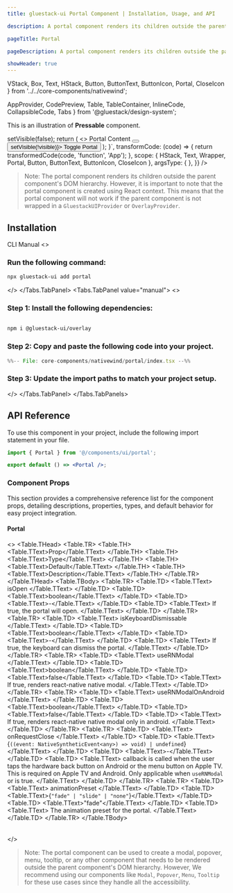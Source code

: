 ```yaml
---
title: gluestack-ui Portal Component | Installation, Usage, and API

description: A portal component renders its children outside the parent component's DOM hierarchy.

pageTitle: Portal

pageDescription: A portal component renders its children outside the parent component's DOM hierarchy.

showHeader: true
---
```



<Meta title="with-nativewind/Components/Overlay/Portal" />

  VStack,
  Box,
  Text,
  HStack,
  Button,
  ButtonText,
  ButtonIcon,
  Portal,
  CloseIcon
} from '../../core-components/nativewind';

  AppProvider,
  CodePreview,
  Table,
  TableContainer,
  InlineCode,
  CollapsibleCode,
  Tabs
} from '@gluestack/design-system';


This is an illustration of **Pressable** component.

<Wrapper>
  <CodePreview
    _rendererWrapper={{ px: '$2.5' }}
    showComponentRenderer={true}
    showArgsController={false}
    metaData={{
      code: `import { Button, ButtonText, ButtonIcon } from "@/components/ui/button";
function App(){
          const [visible, setVisible] = React.useState(false);
          const handleClose = () => setVisible(false);
          return (
            <>
              <Portal
                isOpen={visible}
                className="justify-center items-center"
              >
                <HStack className="border-2 w-1/3 py-10 gap-4 rounded-lg flex-row justify-center items-center bg-background-0">
                  <Text className="text-typography-950">Portal Content</Text>
                  <Button
                    size="xs"
                    className="h-6 px-1 absolute top-2 right-2"
                    variant="outline"
                    onPress={handleClose}
                  >
                    <ButtonIcon as={CloseIcon} />
                  </Button>
                </HStack>
              </Portal>
              <Button onPress={() => setVisible(!visible)}>
                <ButtonText>Toggle Portal</ButtonText>
              </Button>
            </>
          );
        }`,
      transformCode: (code) => {
        return transformedCode(code, 'function', 'App');
      },
      scope: {
        HStack,
        Text,
        Wrapper,
        Portal,
        Button,
        ButtonText,
        ButtonIcon,
        CloseIcon
      },
      argsType: {
      },
    }}
  />
</Wrapper>

<br />


>Note: The portal component renders its children outside the parent component's DOM hierarchy. However, it is important to note that the portal component is created using React context. This means that the portal component will not work if the parent component is not wrapped in a `GluestackUIProvider` or `OverlayProvider`.

## Installation

<Tabs value="cli" type="section">
  <Tabs.TabList>
      <Tabs.Tab value="cli">
        <Tabs.TabTitle>CLI</Tabs.TabTitle>
      </Tabs.Tab>
     <Tabs.Tab value="manual">
        <Tabs.TabTitle>Manual</Tabs.TabTitle>
     </Tabs.Tab>
  </Tabs.TabList>
  <Tabs.TabPanels>
    <Tabs.TabPanel value="cli">
<>

### Run the following command:
  ```bash
  npx gluestack-ui add portal
  ```
</>
    </Tabs.TabPanel>
    <Tabs.TabPanel value="manual"> 
<>

### Step 1: Install the following dependencies:

```bash

npm i @gluestack-ui/overlay

```

### Step 2: Copy and paste the following code into your project.

<CollapsibleCode>

```jsx 
%%-- File: core-components/nativewind/portal/index.tsx --%% 
```

</CollapsibleCode>

### Step 3: Update the import paths to match your project setup.
</>
    </Tabs.TabPanel>
  </Tabs.TabPanels>
</Tabs>

## API Reference

To use this component in your project, include the following import statement in your file.

```jsx
import { Portal } from '@/components/ui/portal';
```

```jsx
export default () => <Portal />;
```

### Component Props

This section provides a comprehensive reference list for the component props, detailing descriptions, properties, types, and default behavior for easy project integration.

#### Portal


<>
  <TableContainer>
    <Table>
      <Table.THead>
        <Table.TR>
          <Table.TH>
            <Table.TText>Prop</Table.TText>
          </Table.TH>
          <Table.TH>
            <Table.TText>Type</Table.TText>
          </Table.TH>
          <Table.TH>
            <Table.TText>Default</Table.TText>
          </Table.TH>
          <Table.TH>
            <Table.TText>Description</Table.TText>
          </Table.TH>
        </Table.TR>
      </Table.THead>
      <Table.TBody>
        <Table.TR>
          <Table.TD>
            <Table.TText>
              <InlineCode>isOpen</InlineCode>
            </Table.TText>
          </Table.TD>
          <Table.TD>
            <Table.TText>boolean</Table.TText>
          </Table.TD>
          <Table.TD>
            <Table.TText>-</Table.TText>
          </Table.TD>
          <Table.TD>
            <Table.TText>
              If true, the portal will open.
            </Table.TText>
          </Table.TD>
        </Table.TR>
        <Table.TR>
          <Table.TD>
            <Table.TText>
              <InlineCode>isKeyboardDismissable</InlineCode>
            </Table.TText>
          </Table.TD>
          <Table.TD>
            <Table.TText>boolean</Table.TText>
          </Table.TD>
          <Table.TD>
            <Table.TText>-</Table.TText>
          </Table.TD>
          <Table.TD>
            <Table.TText>
              If true, the keyboard can dismiss the portal.
            </Table.TText>
          </Table.TD>
        </Table.TR>
        <Table.TR>
          <Table.TD>
            <Table.TText>
              <InlineCode>useRNModal</InlineCode>
            </Table.TText>
          </Table.TD>
          <Table.TD>
            <Table.TText>boolean</Table.TText>
          </Table.TD>
          <Table.TD>
            <Table.TText>false</Table.TText>
          </Table.TD>
          <Table.TD>
            <Table.TText>
              If true, renders react-native native modal.
            </Table.TText>
          </Table.TD>
        </Table.TR>
        <Table.TR>
          <Table.TD>
            <Table.TText>
              <InlineCode>useRNModalOnAndroid</InlineCode>
            </Table.TText>
          </Table.TD>
          <Table.TD>
            <Table.TText>boolean</Table.TText>
          </Table.TD>
          <Table.TD>
            <Table.TText>false</Table.TText>
          </Table.TD>
          <Table.TD>
            <Table.TText>
              If true, renders react-native native modal only in android.
            </Table.TText>
          </Table.TD>
        </Table.TR>
         <Table.TR>
          <Table.TD>
            <Table.TText>
              <InlineCode>onRequestClose</InlineCode>
            </Table.TText>
          </Table.TD>
          <Table.TD>
            <Table.TText>{`((event: NativeSyntheticEvent<any>) => void) | undefined`}</Table.TText>
          </Table.TD>
          <Table.TD>
            <Table.TText>-</Table.TText>
          </Table.TD>
          <Table.TD>
            <Table.TText>
             callback is called when the user taps the hardware back button on Android or the menu button on Apple TV. This is required on Apple TV and Android.
             Only applicable when `useRNModal` or is true.
            </Table.TText>
          </Table.TD>
        </Table.TR>
         <Table.TR>
          <Table.TD>
            <Table.TText>
              <InlineCode>animationPreset</InlineCode>
            </Table.TText>
          </Table.TD>
          <Table.TD>
            <Table.TText>{`"fade" | "slide" | "none"`}</Table.TText>
          </Table.TD>
          <Table.TD>
            <Table.TText>"fade"</Table.TText>
          </Table.TD>
          <Table.TD>
            <Table.TText>
              The animation preset for the portal.
            </Table.TText>
          </Table.TD>
        </Table.TR>
      </Table.TBody>
    </Table>
  </TableContainer>
</>

>Note: The portal component can be used to create a modal, popover, menu, tooltip, or any other component that needs to be rendered outside the parent component's DOM hierarchy. However, We recommend using our components like `Modal`, `Popover`, `Menu`, `Tooltip` for these use cases since they handle all the accessibility.